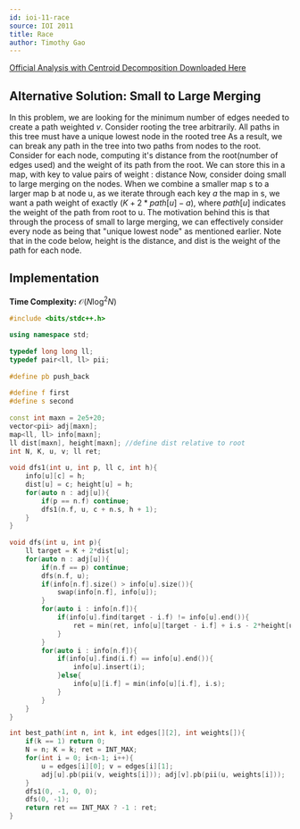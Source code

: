 ```yaml
---
id: ioi-11-race
source: IOI 2011
title: Race
author: Timothy Gao
---
```


[Official Analysis with Centroid Decomposition Downloaded Here](https://ioinformatics.org/page/ioi-2011/37)

## Alternative Solution: Small to Large Merging

In this problem, we are looking for the minimum number of edges needed to create a path weighted $v$.
Consider rooting the tree arbitrarily. All paths in this tree must have a unique lowest node in the rooted tree
As a result, we can break any path in the tree into two paths from nodes to the root. Consider for each node,
computing it's distance from the root(number of edges used) and the weight of its path from the root.
We can store this in a map, with key to value pairs of weight : distance
Now, consider doing small to large merging on the nodes. When we combine a smaller map s to a larger map b at node u,
as we iterate through each key $a$ the map in s, we want a path weight of exactly $(K+2*path[u]-a)$, where
$path[u]$ indicates the weight of the path from root to u.
The motivation behind this is that through the process of small to large merging, we can effectively consider every node as being
 that "unique lowest node" as mentioned earlier.
Note that in the code below, height is the distance, and dist is the weight of the path for each node.


## Implementation

**Time Complexity:** $\mathcal{O}(N\log^2N)$


```cpp
#include <bits/stdc++.h>
 
using namespace std;
 
typedef long long ll;
typedef pair<ll, ll> pii;
 
#define pb push_back
 
#define f first
#define s second
 
const int maxn = 2e5+20;
vector<pii> adj[maxn];
map<ll, ll> info[maxn]; 
ll dist[maxn], height[maxn]; //define dist relative to root
int N, K, u, v; ll ret;
 
void dfs1(int u, int p, ll c, int h){
	info[u][c] = h; 
	dist[u] = c; height[u] = h;
	for(auto n : adj[u]){
		if(p == n.f) continue;
		dfs1(n.f, u, c + n.s, h + 1);
	}
}
 
void dfs(int u, int p){
	ll target = K + 2*dist[u];
	for(auto n : adj[u]){
		if(n.f == p) continue;
		dfs(n.f, u);
		if(info[n.f].size() > info[u].size()){
			swap(info[n.f], info[u]);
		}
		for(auto i : info[n.f]){
			if(info[u].find(target - i.f) != info[u].end()){
				ret = min(ret, info[u][target - i.f] + i.s - 2*height[u]);
			}
		}
		for(auto i : info[n.f]){
			if(info[u].find(i.f) == info[u].end()){
				info[u].insert(i);
			}else{
				info[u][i.f] = min(info[u][i.f], i.s);
			}
		}
	} 
}

int best_path(int n, int k, int edges[][2], int weights[]){
	if(k == 1) return 0;
	N = n; K = k; ret = INT_MAX;
	for(int i = 0; i<n-1; i++){
		u = edges[i][0]; v = edges[i][1];
		adj[u].pb(pii(v, weights[i])); adj[v].pb(pii(u, weights[i]));
	}
	dfs1(0, -1, 0, 0);
	dfs(0, -1);
	return ret == INT_MAX ? -1 : ret;
}
```